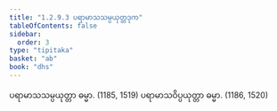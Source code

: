 ```yaml
---
title: "1.2.9.3 ပရာမာသသမ္ပယုတ္တဒုက"
tableOfContents: false
sidebar:
  order: 3
type: "tipitaka"
basket: "ab"
book: "dhs"
---
```



<DynamicBreadcrumb />

<Division number="74" book="dhs">

<Paragraph number="179" book="dhs">
ပရာမာသသမ္ပယုတ္တာ ဓမ္မာ. (<Emphasis>1185, 1519</Emphasis>)
</Paragraph>

<Paragraph number="180" book="dhs">
ပရာမာသဝိပ္ပယုတ္တာ ဓမ္မာ. (<Emphasis>1186, 1520</Emphasis>)
</Paragraph>
</Division>